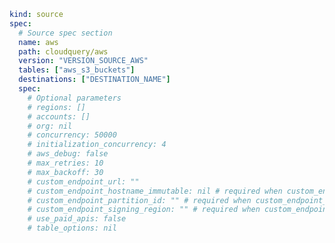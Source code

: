 ```yaml copy
kind: source
spec:
  # Source spec section
  name: aws
  path: cloudquery/aws
  version: "VERSION_SOURCE_AWS"
  tables: ["aws_s3_buckets"]
  destinations: ["DESTINATION_NAME"]
  spec:
    # Optional parameters
    # regions: []
    # accounts: []
    # org: nil
    # concurrency: 50000
    # initialization_concurrency: 4
    # aws_debug: false
    # max_retries: 10
    # max_backoff: 30
    # custom_endpoint_url: ""
    # custom_endpoint_hostname_immutable: nil # required when custom_endpoint_url is set
    # custom_endpoint_partition_id: "" # required when custom_endpoint_url is set
    # custom_endpoint_signing_region: "" # required when custom_endpoint_url is set
    # use_paid_apis: false
    # table_options: nil
```
